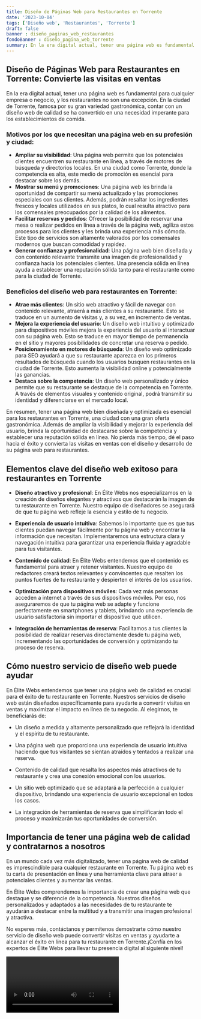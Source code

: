 ```yaml
---
title: Diseño de Páginas Web para Restaurantes en Torrente
date: '2023-10-04'
tags: ['Diseño web', 'Restaurantes', 'Torrente']
draft: false
banner : diseño_paginas_web_restaurantes
fondoBanner : diseño_pagina_web_torrente
summary: En la era digital actual, tener una página web es fundamental para cualquier empresa o negocio, y los restaurantes no son una excepción. En la ciudad de Torrente, famosa por su gran variedad gastronómica, contar con un diseño web de calidad se ha convertido en una necesidad imperante para los establecimientos de comida. 
---
```


## Diseño de Páginas Web para Restaurantes en Torrente: Convierte las visitas en ventas

En la era digital actual, tener una página web es fundamental para cualquier empresa o negocio, y los restaurantes no son una excepción. En la ciudad de Torrente, famosa por su gran variedad gastronómica, contar con un diseño web de calidad se ha convertido en una necesidad imperante para los establecimientos de comida. 

### Motivos por los que necesitan una página web en su profesión y ciudad:

- **Ampliar su visibilidad**: Una página web permite que los potenciales clientes encuentren su restaurante en línea, a través de motores de búsqueda y directorios locales. En una ciudad como Torrente, donde la competencia es alta, este medio de promoción es esencial para destacar sobre los demás.
- **Mostrar su menú y promociones**: Una página web les brinda la oportunidad de compartir su menú actualizado y las promociones especiales con sus clientes. Además, podrán resaltar los ingredientes frescos y locales utilizados en sus platos, lo cual resulta atractivo para los comensales preocupados por la calidad de los alimentos.
- **Facilitar reservas y pedidos**: Ofrecer la posibilidad de reservar una mesa o realizar pedidos en línea a través de la página web, agiliza estos procesos para los clientes y les brinda una experiencia más cómoda. Este tipo de servicios son altamente valorados por los comensales modernos que buscan comodidad y rapidez.
- **Generar confianza y profesionalidad**: Una página web bien diseñada y con contenido relevante transmite una imagen de profesionalidad y confianza hacia los potenciales clientes. Una presencia sólida en línea ayuda a establecer una reputación sólida tanto para el restaurante como para la ciudad de Torrente.

### Beneficios del diseño web para restaurantes en Torrente:

- **Atrae más clientes**: Un sitio web atractivo y fácil de navegar con contenido relevante, atraerá a más clientes a su restaurante. Esto se traduce en un aumento de visitas y, a su vez, en incremento de ventas.
- **Mejora la experiencia del usuario**: Un diseño web intuitivo y optimizado para dispositivos móviles mejora la experiencia del usuario al interactuar con su página web. Esto se traduce en mayor tiempo de permanencia en el sitio y mayores posibilidades de concretar una reserva o pedido.
- **Posicionamiento en motores de búsqueda**: Un diseño web optimizado para SEO ayudará a que su restaurante aparezca en los primeros resultados de búsqueda cuando los usuarios busquen restaurantes en la ciudad de Torrente. Esto aumenta la visibilidad online y potencialmente las ganancias.
- **Destaca sobre la competencia**: Un diseño web personalizado y único permite que su restaurante se destaque de la competencia en Torrente. A través de elementos visuales y contenido original, podrá transmitir su identidad y diferenciarse en el mercado local.

En resumen, tener una página web bien diseñada y optimizada es esencial para los restaurantes en Torrente, una ciudad con una gran oferta gastronómica. Además de ampliar la visibilidad y mejorar la experiencia del usuario, brinda la oportunidad de destacarse sobre la competencia y establecer una reputación sólida en línea. No pierda más tiempo, dé el paso hacia el éxito y convierta las visitas en ventas con el diseño y desarrollo de su página web para restaurantes.

<GifSeo />

<Cta />

## Elementos clave del diseño web exitoso para restaurantes en Torrente

- **Diseño atractivo y profesional**: En Élite Webs nos especializamos en la creación de diseños elegantes y atractivos que destacarán la imagen de tu restaurante en Torrente. Nuestro equipo de diseñadores se asegurará de que tu página web refleje la esencia y estilo de tu negocio.

- **Experiencia de usuario intuitiva**: Sabemos lo importante que es que tus clientes puedan navegar fácilmente por tu página web y encontrar la información que necesitan. Implementaremos una estructura clara y navegación intuitiva para garantizar una experiencia fluida y agradable para tus visitantes.

- **Contenido de calidad**: En Élite Webs entendemos que el contenido es fundamental para atraer y retener visitantes. Nuestro equipo de redactores creará textos relevantes y convincentes que resalten los puntos fuertes de tu restaurante y despierten el interés de los usuarios.

- **Optimización para dispositivos móviles**: Cada vez más personas acceden a internet a través de sus dispositivos móviles. Por eso, nos aseguraremos de que tu página web se adapte y funcione perfectamente en smartphones y tablets, brindando una experiencia de usuario satisfactoria sin importar el dispositivo que utilicen.

- **Integración de herramientas de reserva**: Facilitamos a tus clientes la posibilidad de realizar reservas directamente desde tu página web, incrementando las oportunidades de conversión y optimizando tu proceso de reserva.

## Cómo nuestro servicio de diseño web puede ayudar

En Élite Webs entendemos que tener una página web de calidad es crucial para el éxito de tu restaurante en Torrente. Nuestros servicios de diseño web están diseñados específicamente para ayudarte a convertir visitas en ventas y maximizar el impacto en línea de tu negocio. Al elegirnos, te beneficiarás de:

- Un diseño a medida y altamente personalizado que reflejará la identidad y el espíritu de tu restaurante.

- Una página web que proporciona una experiencia de usuario intuitiva haciendo que tus visitantes se sientan atraídos y tentados a realizar una reserva.

- Contenido de calidad que resalta los aspectos más atractivos de tu restaurante y crea una conexión emocional con los usuarios.

- Un sitio web optimizado que se adaptará a la perfección a cualquier dispositivo, brindando una experiencia de usuario excepcional en todos los casos.

- La integración de herramientas de reserva que simplificarán todo el proceso y maximizarán tus oportunidades de conversión.

## Importancia de tener una página web de calidad y contratarnos a nosotros

En un mundo cada vez más digitalizado, tener una página web de calidad es imprescindible para cualquier restaurante en Torrente. Tu página web es tu carta de presentación en línea y una herramienta clave para atraer a potenciales clientes y aumentar las ventas.

En Élite Webs comprendemos la importancia de crear una página web que destaque y se diferencie de la competencia. Nuestros diseños personalizados y adaptados a las necesidades de tu restaurante te ayudarán a destacar entre la multitud y a transmitir una imagen profesional y atractiva.

No esperes más, contáctanos y permítenos demostrarte cómo nuestro servicio de diseño web puede convertir visitas en ventas y ayudarte a alcanzar el éxito en línea para tu restaurante en Torrente.¡Confía en los expertos de Élite Webs para llevar tu presencia digital al siguiente nivel!

<Video />

<CtaBot job='Restaurantes' city='Torrente'/>

<Gmaps query='Torrente+españa+maps' />